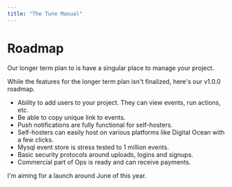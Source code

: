 ```yaml
---
title: "The Tune Manual"
---
```


# Roadmap

Our longer term plan to is have a singular place to manage your project.

While the features for the longer term plan isn't finalized, here's our v1.0.0 roadmap.

- Ability to add users to your project. They can view events, run actions, etc.
- Be able to copy unique link to events.
- Push notifications are fully functional for self-hosters.
- Self-hosters can easily host on various platforms like Digital Ocean with a few clicks.
- Mysql event store is stress tested to 1 million events.
- Basic security protocols around uploads, logins and signups.
- Commercial part of Ops is ready and can receive payments. 

I'm aiming for a launch around June of this year.
